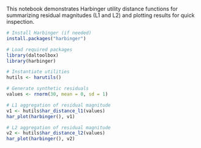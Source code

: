 This notebook demonstrates Harbinger utility distance functions for summarizing residual magnitudes (L1 and L2) and plotting results for quick inspection.

```r
# Install Harbinger (if needed)
install.packages("harbinger")
```

```r
# Load required packages
library(daltoolbox)
library(harbinger) 
```

```r
# Instantiate utilities
hutils <- harutils()
```

```r
# Generate synthetic residuals
values <- rnorm(30, mean = 0, sd = 1)
```

```r
# L1 aggregation of residual magnitude
v1 <- hutils$har_distance_l1(values)
har_plot(harbinger(), v1)
```
```r
# L2 aggregation of residual magnitude
v2 <- hutils$har_distance_l2(values)
har_plot(harbinger(), v2)
```
